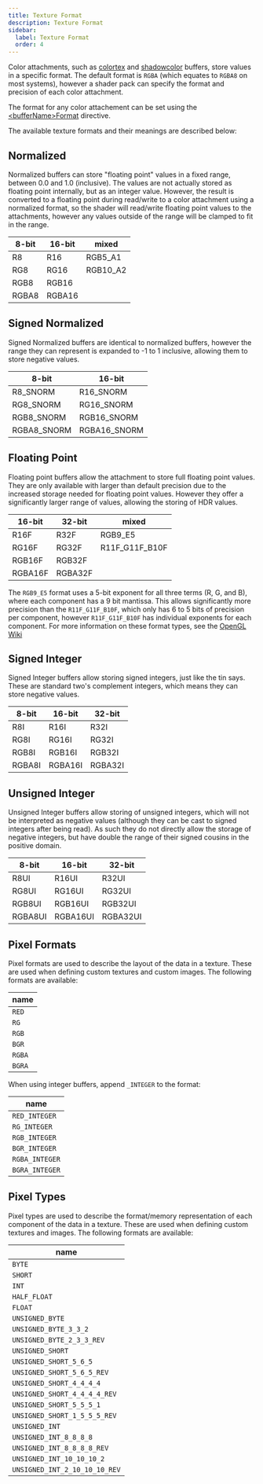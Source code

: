 ```yaml
---
title: Texture Format
description: Texture Format
sidebar:
  label: Texture Format
  order: 4
---
```



Color attachments, such as [colortex](/reference/buffers/colortex) and [shadowcolor](/reference/buffers/shadowcolor) buffers, store values in a specific format. The default format is `RGBA` (which equates to `RGBA8` on most systems), however a shader pack can specify the format and precision of each color attachment.

The format for any color attachement can be set using the [\<bufferName\>Format](/reference/constants/buffer_format) directive.

The available texture formats and their meanings are described below:

## Normalized

Normalized buffers can store "floating point" values in a fixed range, between 0.0 and 1.0 (inclusive).  The values are not actually stored as floating point internally, but as an integer value. However, the result is converted to a floating point during read/write to a color attachment using a normalized format, so the shader will read/write floating point values to the attachments, however any values outside of the range will be clamped to fit in the range.

| 8-bit | 16-bit | mixed    |
| ----- | ------ | -------- |
| R8    | R16    | RGB5_A1  |
| RG8   | RG16   | RGB10_A2 |
| RGB8  | RGB16  |          |
| RGBA8 | RGBA16 |          |

## Signed Normalized

Signed Normalized buffers are identical to normalized buffers, however the range they can represent is expanded to -1 to 1 inclusive, allowing them to store negative values.

| 8-bit       | 16-bit       |
| ----------- | ------------ |
| R8_SNORM    | R16_SNORM    |
| RG8_SNORM   | RG16_SNORM   |
| RGB8_SNORM  | RGB16_SNORM  |
| RGBA8_SNORM | RGBA16_SNORM |

## Floating Point

Floating point buffers allow the attachment to store full floating point values. They are only available with larger than default precision due to the increased storage needed for floating point values. However they offer a significantly larger range of values, allowing the storing of HDR values.

| 16-bit  | 32-bit  | mixed          |
| ------- | ------- | -------------- |
| R16F    | R32F    | RGB9_E5        |
| RG16F   | RG32F   | R11F_G11F_B10F |
| RGB16F  | RGB32F  |                |
| RGBA16F | RGBA32F |                |

The `RGB9_E5` format uses a 5-bit exponent for all three terms (R, G, and B), where each component has a 9 bit mantissa. This allows significantly more precision than the `R11F_G11F_B10F`, which only has 6 to 5 bits of precision per component, however `R11F_G11F_B10F` has individual exponents for each component. For more information on these format types, see the [OpenGL Wiki](https://www.khronos.org/opengl/wiki/Small_Float_Formats)

## Signed Integer

Signed Integer buffers allow storing signed integers, just like the tin says. These are standard two's complement integers, which means they can store negative values.

| 8-bit  | 16-bit  | 32-bit  |
| ------ | ------- | ------- |
| R8I    | R16I    | R32I    |
| RG8I   | RG16I   | RG32I   |
| RGB8I  | RGB16I  | RGB32I  |
| RGBA8I | RGBA16I | RGBA32I |

## Unsigned Integer

Unsigned Integer buffers allow storing of unsigned integers, which will not be interpreted as negative values (although they can be cast to signed integers after being read). As such they do not directly allow the storage of negative integers, but have double the range of their signed cousins in the positive domain.

| 8-bit   | 16-bit   | 32-bit   |
| ------- | -------- | -------- |
| R8UI    | R16UI    | R32UI    |
| RG8UI   | RG16UI   | RG32UI   |
| RGB8UI  | RGB16UI  | RGB32UI  |
| RGBA8UI | RGBA16UI | RGBA32UI |


## Pixel Formats
Pixel formats are used to describe the layout of the data in a texture. These are used when defining custom textures and custom images. The following formats are available:

| name   |
|--------|
| `RED`  |
| `RG`   |
| `RGB`  |
| `BGR`  |
| `RGBA` |
| `BGRA` |

When using integer buffers, append `_INTEGER` to the format:

| name           |
|----------------|
| `RED_INTEGER`  |
| `RG_INTEGER`   |
| `RGB_INTEGER`  |
| `BGR_INTEGER`  |
| `RGBA_INTEGER` |
| `BGRA_INTEGER` |

## Pixel Types
Pixel types are used to describe the format/memory representation of each component of the data in a texture. These are used when defining custom textures and images. The following formats are available:

| name                          |
|-------------------------------|
| `BYTE`                        |
| `SHORT`                       |
| `INT`                         |
| `HALF_FLOAT`                  |
| `FLOAT`                       |
| `UNSIGNED_BYTE`               |
| `UNSIGNED_BYTE_3_3_2`         |
| `UNSIGNED_BYTE_2_3_3_REV`     |
| `UNSIGNED_SHORT`              |
| `UNSIGNED_SHORT_5_6_5`        |
| `UNSIGNED_SHORT_5_6_5_REV`    |
| `UNSIGNED_SHORT_4_4_4_4`      |
| `UNSIGNED_SHORT_4_4_4_4_REV`  |
| `UNSIGNED_SHORT_5_5_5_1`      |
| `UNSIGNED_SHORT_1_5_5_5_REV`  |
| `UNSIGNED_INT`                |
| `UNSIGNED_INT_8_8_8_8`        |
| `UNSIGNED_INT_8_8_8_8_REV`    |
| `UNSIGNED_INT_10_10_10_2`     |
| `UNSIGNED_INT_2_10_10_10_REV` |